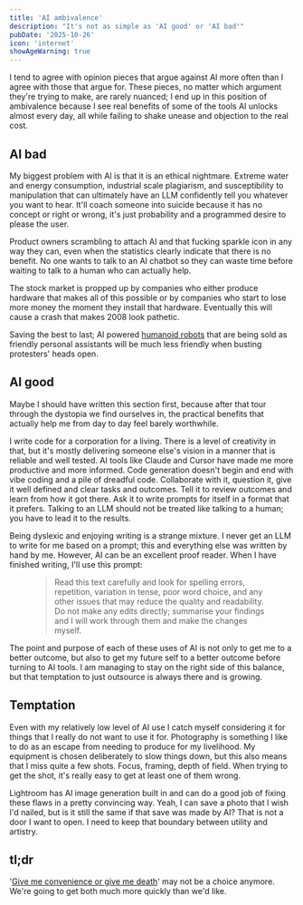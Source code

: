 ```yaml
---
title: 'AI ambivalence'
description: "It's not as simple as 'AI good' or 'AI bad'"
pubDate: '2025-10-26'
icon: 'internet'
showAgeWarning: true
---
```


I tend to agree with opinion pieces that argue against AI more often than I agree with those that argue for. These pieces, no matter which argument they're trying to make, are rarely nuanced; I end up in this position of ambivalence because I see real benefits of some of the tools AI unlocks almost every day, all while failing to shake unease and objection to the real cost.

## AI bad

My biggest problem with AI is that it is an ethical nightmare. Extreme water and energy consumption, industrial scale plagiarism, and susceptibility to manipulation that can ultimately have an LLM confidently tell you whatever you want to hear. It'll coach someone into suicide because it has no concept or right or wrong, it's just probability and a programmed desire to please the user.

Product owners scrambling to attach AI and that fucking sparkle icon in any way they can, even when the statistics clearly indicate that there is no benefit. No one wants to talk to an AI chatbot so they can waste time before waiting to talk to a human who can actually help.

The stock market is propped up by companies who either produce hardware that makes all of this possible or by companies who start to lose more money the moment they install that hardware. Eventually this will cause a crash that makes 2008 look pathetic.

Saving the best to last; AI powered [humanoid robots](https://www.figure.ai/) that are being sold as friendly personal assistants will be much less friendly when busting protesters' heads open.

## AI good

Maybe I should have written this section first, because after that tour through the dystopia we find ourselves in, the practical benefits that actually help me from day to day feel barely worthwhile.

I write code for a corporation for a living. There is a level of creativity in that, but it's mostly delivering someone else's vision in a manner that is reliable and well tested. AI tools like Claude and Cursor have made me more productive and more informed. Code generation doesn't begin and end with vibe coding and a pile of dreadful code. Collaborate with it, question it, give it well defined and clear tasks and outcomes. Tell it to review outcomes and learn from how it got there. Ask it to write prompts for itself in a format that it prefers. Talking to an LLM should not be treated like talking to a human; you have to lead it to the results.

Being dyslexic and enjoying writing is a strange mixture. I never get an LLM to write for me based on a prompt; this and everything else was written by hand by me. However, AI can be an excellent proof reader. When I have finished writing, I'll use this prompt:

<figure>
  <blockquote>
    Read this text carefully and look for spelling errors, repetition, variation in tense, poor word choice,
    and any other issues that may reduce the quality and readability. Do not make any edits directly;
    summarise your findings and I will work through them and make the changes myself.
  </blockquote>
</figure>

The point and purpose of each of these uses of AI is not only to get me to a better outcome, but also to get my future self to a better outcome before turning to AI tools. I am managing to stay on the right side of this balance, but that temptation to just outsource is always there and is growing.

## Temptation

Even with my relatively low level of AI use I catch myself considering it for things that I really do not want to use it for. Photography is something I like to do as an escape from needing to produce for my livelihood. My equipment is chosen deliberately to slow things down, but this also means that I miss quite a few shots. Focus, framing, depth of field. When trying to get the shot, it's really easy to get at least one of them wrong.

Lightroom has AI image generation built in and can do a good job of fixing these flaws in a pretty convincing way. Yeah, I can save a photo that I wish I'd nailed, but is it still the same if that save was made by AI? That is not a door I want to open. I need to keep that boundary between utility and artistry.

## tl;dr

'[Give me convenience or give me death](https://www.youtube.com/watch?v=2mMW3UA7g_0)' may not be a choice anymore. We're going to get both much more quickly than we'd like.
